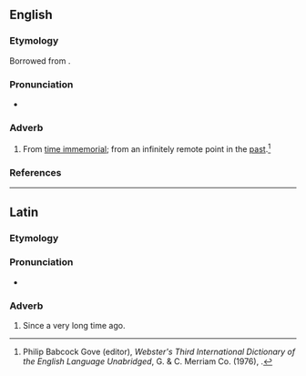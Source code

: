 ==English==

===Etymology===
Borrowed from {{bor|en|NL.|ab aeternō}}.

===Pronunciation===
* {{a|GenAm}} {{IPA|en|/ˌæb iˈtɚ.noʊ/|/ˌɑb ˌaɪˈtɚ.noʊ/}}

===Adverb===
{{en-adv|-}}

# From [[time immemorial]]; from an infinitely remote point in the [[past]].<ref name=Gove>Philip Babcock Gove (editor), ''Webster's Third International Dictionary of the English Language Unabridged'', G. & C. Merriam Co. (1976), {{ISBN|0-87779-101-5}}.</ref>

===References===
<references/>

----

==Latin==

===Etymology===
{{affix|la|ab|aeternus|alt2=aeternō}}

===Pronunciation===
* {{la-IPA|ab aeternō}}

===Adverb===
{{la-adv|[[ab]] [[aeternus|aeternō]]|-}}

# Since a very long time ago.